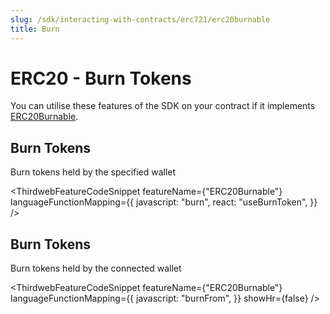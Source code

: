 ```yaml
---
slug: /sdk/interacting-with-contracts/erc721/erc20burnable
title: Burn
---
```



# ERC20 - Burn Tokens

You can utilise these features of the SDK on your contract if it implements [ERC20Burnable](/contract-kit/erc20burnable).

<div className="row" style={{ marginBottom: 24 }}>
  <div className="col col--12" style={{ marginTop: 8 }}>
    <QuickstartCard
      name="Learn how to implement ERC20Burnable"
      link={"/contract-kit/erc20burnable"}
      image="/assets/icons/general.png"
    />
  </div>
</div>

## Burn Tokens

Burn tokens held by the specified wallet

<ThirdwebFeatureCodeSnippet
  featureName={"ERC20Burnable"}
  languageFunctionMapping={{
    javascript: "burn",
    react: "useBurnToken",
  }}
/>

## Burn Tokens

Burn tokens held by the connected wallet

<ThirdwebFeatureCodeSnippet
  featureName={"ERC20Burnable"}
  languageFunctionMapping={{
    javascript: "burnFrom",
  }}
  showHr={false}
/>
